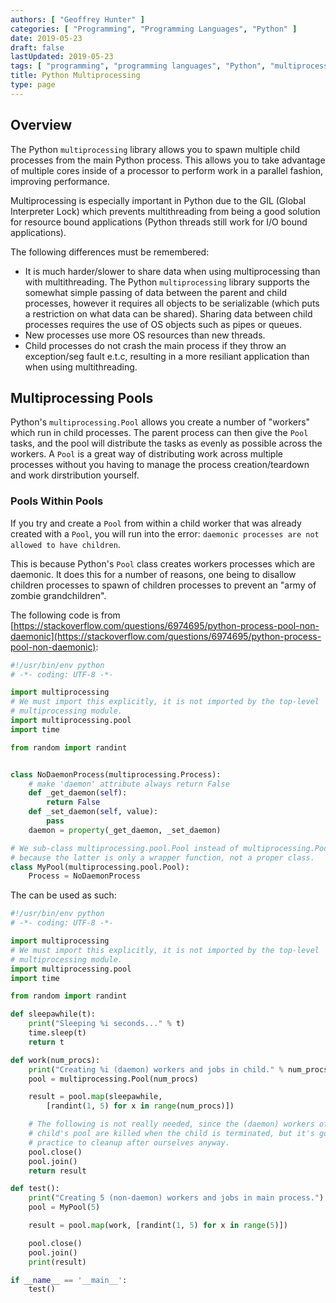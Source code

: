 ```yaml
---
authors: [ "Geoffrey Hunter" ]
categories: [ "Programming", "Programming Languages", "Python" ]
date: 2019-05-23
draft: false
lastUpdated: 2019-05-23
tags: [ "programming", "programming languages", "Python", "multiprocessing", "processes", "pools", "workers", "children", "daemonic processes", "zombie processes", "Global Interpreter Lock" ]
title: Python Multiprocessing
type: page
---
```



## Overview

The Python `multiprocessing` library allows you to spawn multiple child processes from the main Python process. This allows you to take advantage of multiple cores inside of a processor to perform work in a parallel fashion, improving performance.

Multiprocessing is especially important in Python due to the GIL (Global Interpreter Lock) which prevents multithreading from being a good solution for resource bound applications (Python threads still work for I/O bound applications).

The following differences must be remembered:
* It is much harder/slower to share data when using multiprocessing than with multithreading. The Python `multiprocessing` library supports the somewhat simple passing of data between the parent and child processes, however it requires all objects to be serializable (which puts a restriction on what data can be shared). Sharing data between child processes requires the use of OS objects such as pipes or queues.
* New processes use more OS resources than new threads.
* Child processes do not crash the main process if they throw an exception/seg fault e.t.c, resulting in a more resiliant application than when using multithreading.

## Multiprocessing Pools

Python's `multiprocessing.Pool` allows you create a number of "workers" which run in child processes. The parent process can then give the `Pool` tasks, and the pool will distribute the tasks as evenly as possible across the workers. A `Pool` is a great way of distributing work across multiple processes without you having to manage the process creation/teardown and work dirstribution yourself.

### Pools Within Pools

If you try and create a `Pool` from within a child worker that was already created with a `Pool`, you will run into the error: `daemonic processes are not allowed to have children`.

This is because Python's `Pool` class creates workers processes which are daemonic. It does this for a number of reasons, one being to disallow children processes to spawn of children processes to prevent an "army of zombie grandchildren".

The following code is from [https://stackoverflow.com/questions/6974695/python-process-pool-non-daemonic](https://stackoverflow.com/questions/6974695/python-process-pool-non-daemonic):

```py
#!/usr/bin/env python
# -*- coding: UTF-8 -*-

import multiprocessing
# We must import this explicitly, it is not imported by the top-level
# multiprocessing module.
import multiprocessing.pool
import time

from random import randint


class NoDaemonProcess(multiprocessing.Process):
    # make 'daemon' attribute always return False
    def _get_daemon(self):
        return False
    def _set_daemon(self, value):
        pass
    daemon = property(_get_daemon, _set_daemon)

# We sub-class multiprocessing.pool.Pool instead of multiprocessing.Pool
# because the latter is only a wrapper function, not a proper class.
class MyPool(multiprocessing.pool.Pool):
    Process = NoDaemonProcess
```

The can be used as such:

```py
#!/usr/bin/env python
# -*- coding: UTF-8 -*-

import multiprocessing
# We must import this explicitly, it is not imported by the top-level
# multiprocessing module.
import multiprocessing.pool
import time

from random import randint

def sleepawhile(t):
    print("Sleeping %i seconds..." % t)
    time.sleep(t)
    return t

def work(num_procs):
    print("Creating %i (daemon) workers and jobs in child." % num_procs)
    pool = multiprocessing.Pool(num_procs)

    result = pool.map(sleepawhile,
        [randint(1, 5) for x in range(num_procs)])

    # The following is not really needed, since the (daemon) workers of the
    # child's pool are killed when the child is terminated, but it's good
    # practice to cleanup after ourselves anyway.
    pool.close()
    pool.join()
    return result

def test():
    print("Creating 5 (non-daemon) workers and jobs in main process.")
    pool = MyPool(5)

    result = pool.map(work, [randint(1, 5) for x in range(5)])

    pool.close()
    pool.join()
    print(result)

if __name__ == '__main__':
    test()
```